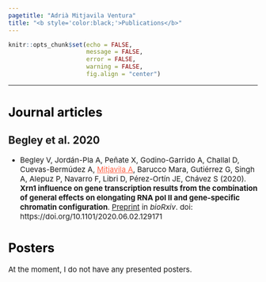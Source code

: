```yaml
---
pagetitle: "Adrià Mitjavila Ventura"
title: "<b style='color:black;'>Publications</b>"
---
```


```r
knitr::opts_chunk$set(echo = FALSE,
                      message = FALSE,
                      error = FALSE,
                      warning = FALSE, 
                      fig.align = "center")
```

***

# <b style='font-size:25px; color:black;'>Journal articles</b> {.tabset} 

## Begley et al. 2020

* <p style='font-size:15px;'> Begley V, Jordán-Pla A, Peñate X, Godino-Garrido A, Challal D, Cuevas-Bermúdez A, <ins style="color:Tomato;">Mitjavila A</ins>, Barucco Mara, Gutiérrez G, Singh A, Alepuz P, Navarro F, Libri D, Pérez-Ortín JE, Chávez S (2020). **Xrn1 influence on gene transcription results from the combination of general effects on elongating RNA pol II and gene-specific chromatin configuration**. [Preprint](https://www.biorxiv.org/content/10.1101/2020.06.02.129171v2) in *bioRxiv*. doi: https://doi.org/10.1101/2020.06.02.129171 </p>

# <b style='font-size:25px; color:black;'>Posters</b> {.tabset} 

<p style='font-size:15px;'> At the moment, I do not have any presented posters.</p>
